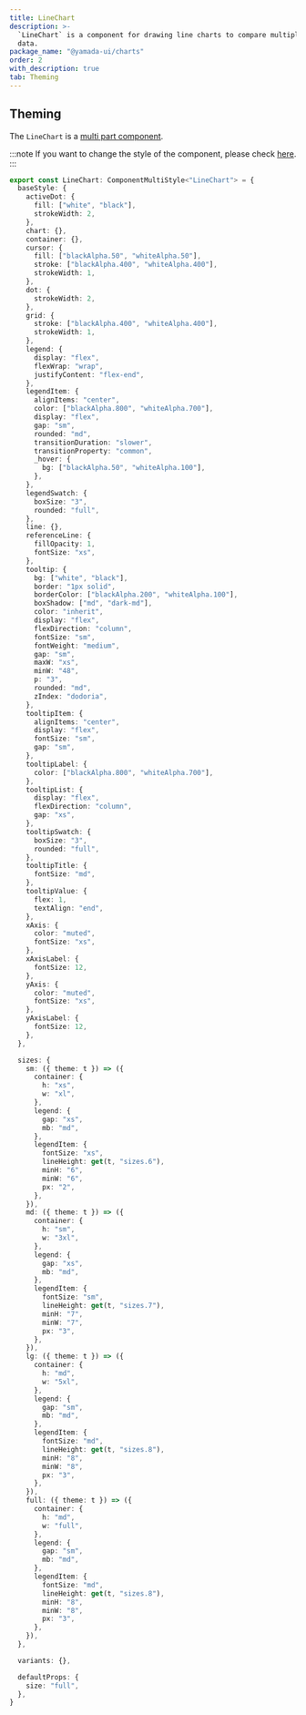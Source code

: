 ```yaml
---
title: LineChart
description: >-
  `LineChart` is a component for drawing line charts to compare multiple sets of
  data.
package_name: "@yamada-ui/charts"
order: 2
with_description: true
tab: Theming
---
```


## Theming

The `LineChart` is a [multi part component](/styled-system/theming/component-styles#multi-part-components).

:::note
If you want to change the style of the component, please check [here](/styled-system/theming/customize-theme#changing-the-style-of-components).
:::

```ts
export const LineChart: ComponentMultiStyle<"LineChart"> = {
  baseStyle: {
    activeDot: {
      fill: ["white", "black"],
      strokeWidth: 2,
    },
    chart: {},
    container: {},
    cursor: {
      fill: ["blackAlpha.50", "whiteAlpha.50"],
      stroke: ["blackAlpha.400", "whiteAlpha.400"],
      strokeWidth: 1,
    },
    dot: {
      strokeWidth: 2,
    },
    grid: {
      stroke: ["blackAlpha.400", "whiteAlpha.400"],
      strokeWidth: 1,
    },
    legend: {
      display: "flex",
      flexWrap: "wrap",
      justifyContent: "flex-end",
    },
    legendItem: {
      alignItems: "center",
      color: ["blackAlpha.800", "whiteAlpha.700"],
      display: "flex",
      gap: "sm",
      rounded: "md",
      transitionDuration: "slower",
      transitionProperty: "common",
      _hover: {
        bg: ["blackAlpha.50", "whiteAlpha.100"],
      },
    },
    legendSwatch: {
      boxSize: "3",
      rounded: "full",
    },
    line: {},
    referenceLine: {
      fillOpacity: 1,
      fontSize: "xs",
    },
    tooltip: {
      bg: ["white", "black"],
      border: "1px solid",
      borderColor: ["blackAlpha.200", "whiteAlpha.100"],
      boxShadow: ["md", "dark-md"],
      color: "inherit",
      display: "flex",
      flexDirection: "column",
      fontSize: "sm",
      fontWeight: "medium",
      gap: "sm",
      maxW: "xs",
      minW: "48",
      p: "3",
      rounded: "md",
      zIndex: "dodoria",
    },
    tooltipItem: {
      alignItems: "center",
      display: "flex",
      fontSize: "sm",
      gap: "sm",
    },
    tooltipLabel: {
      color: ["blackAlpha.800", "whiteAlpha.700"],
    },
    tooltipList: {
      display: "flex",
      flexDirection: "column",
      gap: "xs",
    },
    tooltipSwatch: {
      boxSize: "3",
      rounded: "full",
    },
    tooltipTitle: {
      fontSize: "md",
    },
    tooltipValue: {
      flex: 1,
      textAlign: "end",
    },
    xAxis: {
      color: "muted",
      fontSize: "xs",
    },
    xAxisLabel: {
      fontSize: 12,
    },
    yAxis: {
      color: "muted",
      fontSize: "xs",
    },
    yAxisLabel: {
      fontSize: 12,
    },
  },

  sizes: {
    sm: ({ theme: t }) => ({
      container: {
        h: "xs",
        w: "xl",
      },
      legend: {
        gap: "xs",
        mb: "md",
      },
      legendItem: {
        fontSize: "xs",
        lineHeight: get(t, "sizes.6"),
        minH: "6",
        minW: "6",
        px: "2",
      },
    }),
    md: ({ theme: t }) => ({
      container: {
        h: "sm",
        w: "3xl",
      },
      legend: {
        gap: "xs",
        mb: "md",
      },
      legendItem: {
        fontSize: "sm",
        lineHeight: get(t, "sizes.7"),
        minH: "7",
        minW: "7",
        px: "3",
      },
    }),
    lg: ({ theme: t }) => ({
      container: {
        h: "md",
        w: "5xl",
      },
      legend: {
        gap: "sm",
        mb: "md",
      },
      legendItem: {
        fontSize: "md",
        lineHeight: get(t, "sizes.8"),
        minH: "8",
        minW: "8",
        px: "3",
      },
    }),
    full: ({ theme: t }) => ({
      container: {
        h: "md",
        w: "full",
      },
      legend: {
        gap: "sm",
        mb: "md",
      },
      legendItem: {
        fontSize: "md",
        lineHeight: get(t, "sizes.8"),
        minH: "8",
        minW: "8",
        px: "3",
      },
    }),
  },

  variants: {},

  defaultProps: {
    size: "full",
  },
}
```
